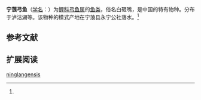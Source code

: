 {{Speciesbox
| name = 宁蒗弓鱼
| status = 
| status_system = 
| image = 
| genus = Racoma
| species = ninglangensis
| authority = Wang, Zhang et Zhuang, 1981<ref name='id6233'>{{cite web| url =http://www.bioinfo.cn/db05/BjdwSpecies.php?action=view&id=6233| title =宁蒗弓鱼| work =中国动物物种编目数据库| publisher =中国科学院微生物研究所| author =中国科学院动物研究所| accessdate =2009-04-11| deadurl =yes| archiveurl =https://web.archive.org/web/20160305032225/http://www.bioinfo.cn/db05/BjdwSpecies.php?action=view&id=6233| archivedate =2016-03-05}}</ref>
}}

'''宁蒗弓鱼'''（[[学名|学名]]：{{lang|la|''Racoma ninglangensis''}}）为[[鲤科|鲤科]][[弓鱼属|弓鱼属]]的[[鱼类|鱼类]]，俗名白砸嘴，是中国的特有物种。分布于泸沽湖等。该物种的模式产地在宁蒗县永宁公社落水。<ref name='id6233'/>

== 参考文献 ==
{{reflist}}

== 扩展阅读 ==
{{refbegin}}
{{wikispecies-inline|Racoma ninglangensis|宁蒗弓鱼}}
{{refend}}

[[Category:弓鱼属|ninglangensis]]


{{鯉形目小作品}}